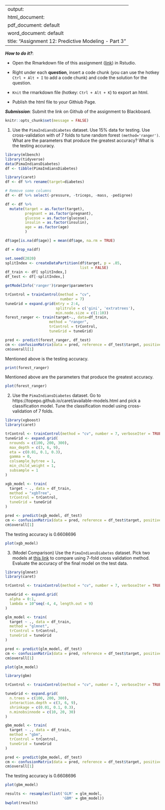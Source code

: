 
---
output: 
  html_document:
  pdf_document: default
  word_document: default
title: "Assignment 12: Predictive Modeling - Part 3"
---

***How to do it?***: 

- Open the Rmarkdown file of this assignment ([link](assignment12.Rmd)) in Rstudio. 

- Right under each **question**, insert  a code chunk (you can use the hotkey `Ctrl + Alt + I` to add a code chunk) and code the solution for the question. 

- `Knit` the rmarkdown file (hotkey: `Ctrl + Alt + K`) to export an html.  

-  Publish the html file to your Githiub Page. 

***Submission***: Submit the link on Github of the assignment to Blackboard.

```r
knitr::opts_chunk$set(message = FALSE)
```


1. Use the `PimaIndiansDiabetes` dataset. Use 15% data for testing. Use cross-validation with of 7 folds to tune random forest `(method='ranger')`.  What are the parameters that produce the greatest accuracy? What is the testing accuracy. 

```r
library(mlbench)
library(tidyverse)
data(PimaIndiansDiabetes)
df <- tibble(PimaIndiansDiabetes)

library(caret)
df <- df %>% rename(target=diabetes)

# Remove some columns
df <- df %>% select(-pressure, -triceps, -mass, -pedigree)

df <- df %>% 
  mutate(target = as.factor(target),
         pregnant = as.factor(pregnant),
         glucose = as.factor(glucose),
         insulin = as.factor(insulin),
         age = as.factor(age)
         )

df$age[is.na(df$age)] = mean(df$age, na.rm = TRUE)

df = drop_na(df)

set.seed(2020)
splitIndex <- createDataPartition(df$target, p = .85, 
                                  list = FALSE)
df_train <- df[ splitIndex,]
df_test <- df[-splitIndex,]

getModelInfo('ranger')$ranger$parameters

```
```r
trControl = trainControl(method = "cv",
                         number = 7)
tuneGrid = expand.grid(mtry = 2:4,
                       splitrule = c('gini', 'extratrees'),
                       min.node.size = c(1:10))
forest_ranger <- train(target~., data=df_train, 
                    method = "ranger", 
                    trControl = trControl,
                    tuneGrid = tuneGrid)

pred <- predict(forest_ranger, df_test)
cm <- confusionMatrix(data = pred, reference = df_test$target, positive = "pos")
cm$overall[1]
```
Mentioned above is the testing accuracy.
```r
print(forest_ranger)
```
Mentioned above are the parameters that produce the greatest accuracy.

```r
plot(forest_ranger)
```
2. Use the `PimaIndiansDiabetes` dataset. Go to https://topepo.github.io/caret/available-models.html and pick a classification model.  Tune the classification model using cross-validation of 7 folds. 

```r
library(xgboost)
library(caret)

trControl <- trainControl(method = "cv", number = 7, verboseIter = TRUE)
tuneGrid <- expand.grid(
  nrounds = c(100, 200, 300),   
  max_depth = c(3, 6, 9),      
  eta = c(0.01, 0.1, 0.3),     
  gamma = 0,                   
  colsample_bytree = 1,        
  min_child_weight = 1,       
  subsample = 1                
)

xgb_model <- train(
  target ~ ., data = df_train,
  method = "xgbTree",            
  trControl = trControl,
  tuneGrid = tuneGrid
)

pred <- predict(xgb_model, df_test)
cm <- confusionMatrix(data = pred, reference = df_test$target, positive = "pos")
cm$overall[1]
```
The testing accuracy is 0.6608696
```r
plot(xgb_model)
```

3. (Model Comparison) Use the `PimaIndiansDiabetes` dataset. Pick two models at [this link](https://topepo.github.io/caret/available-models.html) to compare using 7-fold cross validation method. Evaluate the accuracy of the final model on the test data. 

```r
library(glmnet)
library(caret)

trControl <- trainControl(method = "cv", number = 7, verboseIter = TRUE)

tuneGrid <- expand.grid(
  alpha = 0:1,           
  lambda = 10^seq(-4, 4, length.out = 9)  
)

glm_model <- train(
  target ~ ., data = df_train,
  method = "glmnet",
  trControl = trControl,
  tuneGrid = tuneGrid
)

pred <- predict(glm_model, df_test)
cm <- confusionMatrix(data = pred, reference = df_test$target, positive = "pos")
cm$overall[1]
```
```r
plot(glm_model)
```

```r
library(gbm)

trControl <- trainControl(method = "cv", number = 7, verboseIter = TRUE)

tuneGrid <- expand.grid(
  n.trees = c(100, 200, 300),  
  interaction.depth = c(3, 6, 9),  
  shrinkage = c(0.01, 0.1, 0.3),  
  n.minobsinnode = c(10, 20, 30)
)

gbm_model <- train(
  target ~ ., data = df_train,
  method = "gbm",
  trControl = trControl,
  tuneGrid = tuneGrid
)

pred <- predict(gbm_model, df_test)
cm <- confusionMatrix(data = pred, reference = df_test$target, positive = "pos")
cm$overall[1]
```
The testing accuracy is 0.6608696

```r
plot(gbm_model)
```
```r
results <- resamples(list('GLM' = glm_model,
                          'GBM' = gbm_model))
bwplot(results)
```

